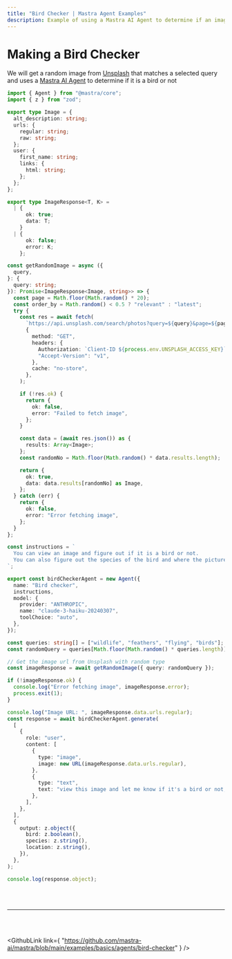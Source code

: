 ```yaml
---
title: "Bird Checker | Mastra Agent Examples"
description: Example of using a Mastra AI Agent to determine if an image from Unsplash depicts a bird.
---
```



# Making a Bird Checker

We will get a random image from [Unsplash](https://unsplash.com/) that matches a selected query and uses a [Mastra AI Agent](/docs/agents/00-overview.md) to determine if it is a bird or not

```ts showLineNumbers copy
import { Agent } from "@mastra/core";
import { z } from "zod";

export type Image = {
  alt_description: string;
  urls: {
    regular: string;
    raw: string;
  };
  user: {
    first_name: string;
    links: {
      html: string;
    };
  };
};

export type ImageResponse<T, K> =
  | {
      ok: true;
      data: T;
    }
  | {
      ok: false;
      error: K;
    };

const getRandomImage = async ({
  query,
}: {
  query: string;
}): Promise<ImageResponse<Image, string>> => {
  const page = Math.floor(Math.random() * 20);
  const order_by = Math.random() < 0.5 ? "relevant" : "latest";
  try {
    const res = await fetch(
      `https://api.unsplash.com/search/photos?query=${query}&page=${page}&order_by=${order_by}`,
      {
        method: "GET",
        headers: {
          Authorization: `Client-ID ${process.env.UNSPLASH_ACCESS_KEY}`,
          "Accept-Version": "v1",
        },
        cache: "no-store",
      },
    );

    if (!res.ok) {
      return {
        ok: false,
        error: "Failed to fetch image",
      };
    }

    const data = (await res.json()) as {
      results: Array<Image>;
    };
    const randomNo = Math.floor(Math.random() * data.results.length);

    return {
      ok: true,
      data: data.results[randomNo] as Image,
    };
  } catch (err) {
    return {
      ok: false,
      error: "Error fetching image",
    };
  }
};

const instructions = `
  You can view an image and figure out if it is a bird or not. 
  You can also figure out the species of the bird and where the picture was taken.
`;

export const birdCheckerAgent = new Agent({
  name: "Bird checker",
  instructions,
  model: {
    provider: "ANTHROPIC",
    name: "claude-3-haiku-20240307",
    toolChoice: "auto",
  },
});

const queries: string[] = ["wildlife", "feathers", "flying", "birds"];
const randomQuery = queries[Math.floor(Math.random() * queries.length)];

// Get the image url from Unsplash with random type
const imageResponse = await getRandomImage({ query: randomQuery });

if (!imageResponse.ok) {
  console.log("Error fetching image", imageResponse.error);
  process.exit(1);
}

console.log("Image URL: ", imageResponse.data.urls.regular);
const response = await birdCheckerAgent.generate(
  [
    {
      role: "user",
      content: [
        {
          type: "image",
          image: new URL(imageResponse.data.urls.regular),
        },
        {
          type: "text",
          text: "view this image and let me know if it's a bird or not, and the scientific name of the bird without any explanation. Also summarize the location for this picture in one or two short sentences understandable by a high school student",
        },
      ],
    },
  ],
  {
    output: z.object({
      bird: z.boolean(),
      species: z.string(),
      location: z.string(),
    }),
  },
);

console.log(response.object);
```

<br />
<br />
<hr className="dark:border-[#404040] border-gray-300" />
<br />
<br />

<GithubLink
  link={
    "https://github.com/mastra-ai/mastra/blob/main/examples/basics/agents/bird-checker"
  }
/>
